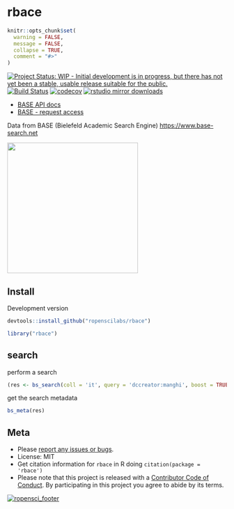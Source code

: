 rbace
=====

```r
knitr::opts_chunk$set(
  warning = FALSE,
  message = FALSE,
  collapse = TRUE,
  comment = "#>"
)
```

[![Project Status: WIP - Initial development is in progress, but there has not yet been a stable, usable release suitable for the public.](http://www.repostatus.org/badges/latest/wip.svg)](http://www.repostatus.org/#wip)
[![Build Status](https://travis-ci.org/ropenscilabs/rbace.svg?branch=master)](https://travis-ci.org/ropenscilabs/rbace)
[![codecov](https://codecov.io/gh/ropenscilabs/rbace/branch/master/graph/badge.svg)](https://codecov.io/gh/ropenscilabs/rbace)
[![rstudio mirror downloads](https://cranlogs.r-pkg.org/badges/rbace)](https://github.com/metacran/cranlogs.app)


* [BASE API docs][docs]
* [BASE - request access][token]

Data from BASE (Bielefeld Academic Search Engine) <https://www.base-search.net>

[<img src="inst/img/BASE_search_engine_logo.svg.png" width="300">](https://www.base-search.net)

## Install

Development version

```r
devtools::install_github("ropenscilabs/rbace")
```

```r
library("rbace")
```

## search

perform a search

```r
(res <- bs_search(coll = 'it', query = 'dccreator:manghi', boost = TRUE))
```

get the search metadata

```r
bs_meta(res)
```


## Meta

* Please [report any issues or bugs](https://github.com/ropenscilabs/rbace/issues).
* License: MIT
* Get citation information for `rbace` in R doing `citation(package = 'rbace')`
* Please note that this project is released with a [Contributor Code of Conduct](CONDUCT.md). By participating in this project you agree to abide by its terms.

[![ropensci_footer](https://ropensci.org/public_images/github_footer.png)](https://ropensci.org)

[docs]: https://www.base-search.net/about/download/base_interface.pdf
[token]: https://www.base-search.net/about/en/contact.php
